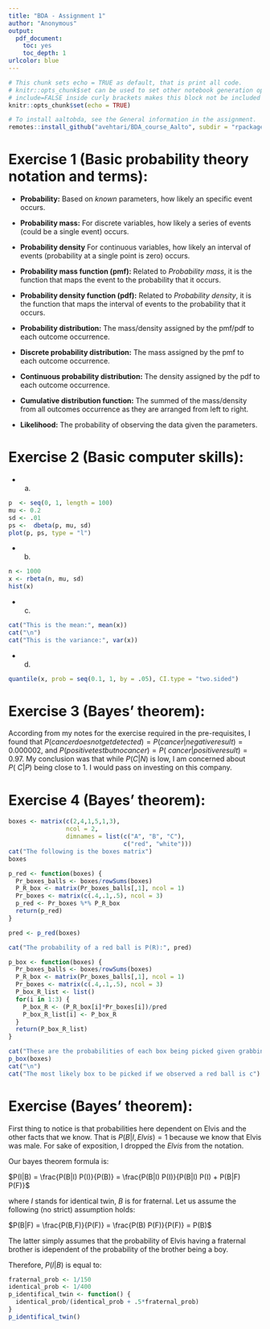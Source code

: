 ```yaml
---
title: "BDA - Assignment 1"
author: "Anonymous"
output: 
  pdf_document: 
    toc: yes
    toc_depth: 1
urlcolor: blue
---
```


```r
# This chunk sets echo = TRUE as default, that is print all code.
# knitr::opts_chunk$set can be used to set other notebook generation options, too.
# include=FALSE inside curly brackets makes this block not be included in the pdf.
knitr::opts_chunk$set(echo = TRUE)
```

```r
# To install aaltobda, see the General information in the assignment.
remotes::install_github("avehtari/BDA_course_Aalto", subdir = "rpackage", upgrade = "never")
```

# Exercise 1 (Basic probability theory notation and terms): 

- **Probability:** Based on *known* parameters, how likely an specific event occurs.

- **Probability mass:** For discrete variables, how likely a series of events (could be a single event) occurs.

- **Probability density** For continuous variables, how likely an interval of events (probability at a single point is zero) occurs.

- **Probability mass function (pmf):** Related to *Probability mass*, it is the function that maps the event to the probability that it occurs.

- **Probability density function (pdf):** Related to *Probability density*, it is the function that maps the interval of events to the probability that it occurs.

- **Probability distribution:** The mass/density assigned by the pmf/pdf to each outcome occurrence.

- **Discrete probability distribution:** The mass assigned by the pmf to each outcome occurrence.  

- **Continuous probability distribution:** The density assigned by the pdf to each outcome occurrence.

- **Cumulative distribution function:** The summed of the mass/density from all outcomes occurrence as they are arranged from left to right.

- **Likelihood:** The probability of observing the data given the parameters. 

# Exercise 2 (Basic computer skills):

- a) 

```r
p  <- seq(0, 1, length = 100)
mu <- 0.2
sd <- .01
ps <-  dbeta(p, mu, sd)
plot(p, ps, type = "l")
```
- b) 
```r
n <- 1000
x <- rbeta(n, mu, sd)
hist(x)
```

- c)

```r
cat("This is the mean:", mean(x))
cat("\n")
cat("This is the variance:", var(x))
```

- d)

```r
quantile(x, prob = seq(0.1, 1, by = .05), CI.type = "two.sided")
```

# Exercise 3 (Bayes' theorem):

According from my notes for the exercise required in the pre-requisites, I found that $P(cancer does not get detected) = P(cancer | negative result) = 0.000002$, and $P(positive test but no cancer) = P(~cancer | positive result) = 0.97$. My conclusion was that while $P(C|N)$ is low, I am concerned about $P(~C|P)$ being close to 1. I would pass on investing on this company.

# Exercise 4 (Bayes' theorem):

```r
boxes <- matrix(c(2,4,1,5,1,3), 
                ncol = 2,
                dimnames = list(c("A", "B", "C"),
                                c("red", "white")))
cat("The following is the boxes matrix")
boxes
```

```r
p_red <- function(boxes) {
  Pr_boxes_balls <- boxes/rowSums(boxes)
  P_R_box <- matrix(Pr_boxes_balls[,1], ncol = 1)
  Pr_boxes <- matrix(c(.4,.1,.5), ncol = 3)
  p_red <- Pr_boxes %*% P_R_box
  return(p_red)
}

pred <- p_red(boxes)

cat("The probability of a red ball is P(R):", pred)
```

```r
p_box <- function(boxes) {
  Pr_boxes_balls <- boxes/rowSums(boxes)
  P_R_box <- matrix(Pr_boxes_balls[,1], ncol = 1)
  Pr_boxes <- matrix(c(.4,.1,.5), ncol = 3)
  P_box_R_list <- list()
  for(i in 1:3) {
    P_box_R <- (P_R_box[i]*Pr_boxes[i])/pred
    P_box_R_list[i] <- P_box_R
  }
  return(P_box_R_list)
}

cat("These are the probabilities of each box being picked given grabbing a red ball")
p_box(boxes)
cat("\n")
cat("The most likely box to be picked if we observed a red ball is c")
```

# Exercise (Bayes' theorem):

First thing to notice is that probabilities here dependent on Elvis and the other facts that we know. That is $P(B|I,Elvis) = 1$ because we know that Elvis was male. For sake of exposition, I dropped the $Elvis$ from the notation.

Our bayes theorem formula is:

$P(I|B) = \frac{P(B|I) P(I)}{P(B)} = \frac{P(B|I) P(I)}{P(B|I) P(I) + P(B|F) P(F)}$

where $I$ stands for identical twin, $B$ is for fraternal. Let us assume the following (no strict) assumption holds:

$P(B|F) = \frac{P(B,F)}{P(F)} = \frac{P(B) P(F)}{P(F)} = P(B)$

The latter simply assumes that the probability of Elvis having a fraternal brother is idependent of the probability of the brother being a boy.

Therefore, $P(I|B)$ is equal to:

```r
fraternal_prob <- 1/150
identical_prob <- 1/400
p_identifical_twin <- function() {
  identical_prob/(identical_prob + .5*fraternal_prob)
}
p_identifical_twin()
```









